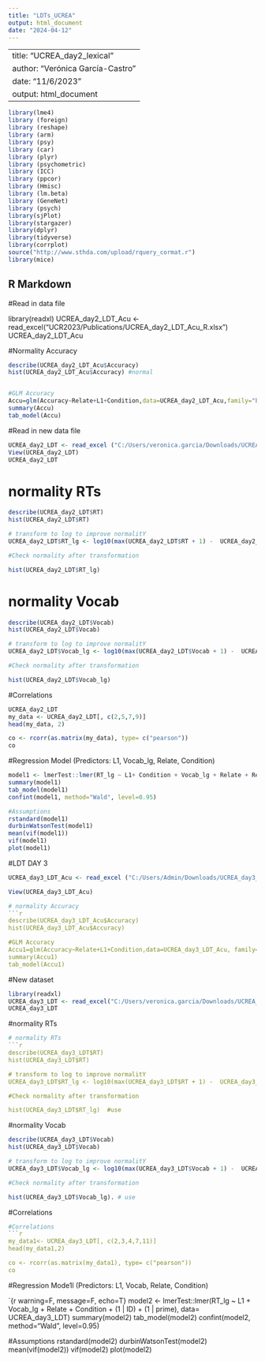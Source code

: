 ---
title: "LDTs_UCREA"
output: html_document
date: "2024-04-12"
---

---
title: "UCREA_day2_lexical"
author: "Verónica García-Castro"
date: "11/6/2023"
output: html_document
---

```{r setup, include=FALSE}
library(lme4)
library (foreign)
library (reshape)
library (arm)
library (psy)
library (car)
library (plyr)
library (psychometric)
library (ICC)
library (ppcor)
library (Hmisc)
library (lm.beta)
library (GeneNet)
library (psych)
library(sjPlot)
library(stargazer)
library(dplyr)
library(tidyverse)
library(corrplot)
source("http://www.sthda.com/upload/rquery_cormat.r")
library(mice)
```

## R Markdown

#Read in data file

library(readxl)
UCREA_day2_LDT_Acu <- read_excel("UCR2023/Publications/UCREA_day2_LDT_Acu_R.xlsx")
UCREA_day2_LDT_Acu


#Normality Accuracy 
```{r warning=F, message=F, echo=T}
describe(UCREA_day2_LDT_Acu$Accuracy)
hist(UCREA_day2_LDT_Acu$Accuracy) #normal


#GLM Accuracy
Accu=glm(Accuracy~Relate+L1+Condition,data=UCREA_day2_LDT_Acu,family="binomial")
summary(Accu)
tab_model(Accu)
```
#Read in new data file

```{r warning=F, message=F, echo=T}

UCREA_day2_LDT <- read_excel ("C:/Users/veronica.garcia/Downloads/UCREA_day2_LDT_R (2).xlsx")
View(UCREA_day2_LDT)
UCREA_day2_LDT
```
# normality RTs
```{r warning=F, message=F, echo=T}
describe(UCREA_day2_LDT$RT)
hist(UCREA_day2_LDT$RT) 

# transform to log to improve normalitY
UCREA_day2_LDT$RT_lg <- log10(max(UCREA_day2_LDT$RT + 1) -  UCREA_day2_LDT$RT)

#Check normality after transformation 

hist(UCREA_day2_LDT$RT_lg)  
```
# normality Vocab

```{r warning=F, message=F, echo=T}
describe(UCREA_day2_LDT$Vocab)
hist(UCREA_day2_LDT$Vocab) 

# transform to log to improve normalitY
UCREA_day2_LDT$Vocab_lg <- log10(max(UCREA_day2_LDT$Vocab + 1) -  UCREA_day2_LDT$Vocab)

#Check normality after transformation 

hist(UCREA_day2_LDT$Vocab_lg)
```
#Correlations
```{r warning=F, message=F, echo=T}
UCREA_day2_LDT
my_data <- UCREA_day2_LDT[, c(2,5,7,9)]
head(my_data, 2)

co <- rcorr(as.matrix(my_data), type= c("pearson"))
co
```
#Regression Model (Predictors: L1, Vocab_lg, Relate, Condition)

```{r warning=F, message=F, echo=T}
model1 <- lmerTest::lmer(RT_lg ~ L1+ Condition + Vocab_lg + Relate + Recall +(1 | ID) + (1 | prime),  data= UCREA_day2_LDT)
summary(model1)
tab_model(model1)
confint(model1, method="Wald", level=0.95)

#Assumptions
rstandard(model1)
durbinWatsonTest(model1) 
mean(vif(model1))
vif(model1) 
plot(model1)
```
#LDT DAY 3

```{r warning=F, message=F, echo=T}

UCREA_day3_LDT_Acu <- read_excel ("C:/Users/Admin/Downloads/UCREA_day3_LDT_Acu_FINAL (1).xlsx")

View(UCREA_day3_LDT_Acu)

# normality Accuracy
```{r warning=F, message=F, echo=T}
describe(UCREA_day3_LDT_Acu$Accuracy)
hist(UCREA_day3_LDT_Acu$Accuracy) 

#GLM Accuracy
Accu1=glm(Accuracy~Relate+L1+Condition,data=UCREA_day3_LDT_Acu, family="binomial")
summary(Accu1)
tab_model(Accu1)
```
#New dataset

```{r warning=F, message=F, echo=T}
library(readxl)
UCREA_day3_LDT <- read_excel("C:/Users/veronica.garcia/Downloads/UCREA_day3_LDT_R_FINAL.xlsx")
UCREA_day3_LDT
```

#normality RTs
```{r warning=F, message=F, echo=T}
# normality RTs
```{r warning=F, message=F, echo=T}
describe(UCREA_day3_LDT$RT)
hist(UCREA_day3_LDT$RT)

# transform to log to improve normalitY
UCREA_day3_LDT$RT_lg <- log10(max(UCREA_day3_LDT$RT + 1) -  UCREA_day3_LDT$RT)

#Check normality after transformation 

hist(UCREA_day3_LDT$RT_lg)  #use
```
#normality Vocab

```{r warning=F, message=F, echo=T}
describe(UCREA_day3_LDT$Vocab)
hist(UCREA_day3_LDT$Vocab) 

# transform to log to improve normalitY
UCREA_day3_LDT$Vocab_lg <- log10(max(UCREA_day3_LDT$Vocab + 1) -  UCREA_day3_LDT$Vocab)

#Check normality after transformation 

hist(UCREA_day3_LDT$Vocab_lg). # use
```
#Correlations

```{r warning=F, message=F, echo=T}

#Correlations
```{r warning=F, message=F, echo=T}

my_data1<- UCREA_day3_LDT[, c(2,3,4,7,11)]
head(my_data1,2)

co <- rcorr(as.matrix(my_data1), type= c("pearson"))
co
```
#Regression Mode1l (Predictors: L1, Vocab, Relate, Condition)

`{r warning=F, message=F, echo=T}
model2 <- lmerTest::lmer(RT_lg ~ L1 + Vocab_lg + Relate + Condition + (1 | ID) + (1 | prime),  data= UCREA_day3_LDT)
summary(model2)
tab_model(model2)
confint(model2, method="Wald", level=0.95)

#Assumptions
rstandard(model2)
durbinWatsonTest(model2) 
mean(vif(model2))
vif(model2) 
plot(model2)

